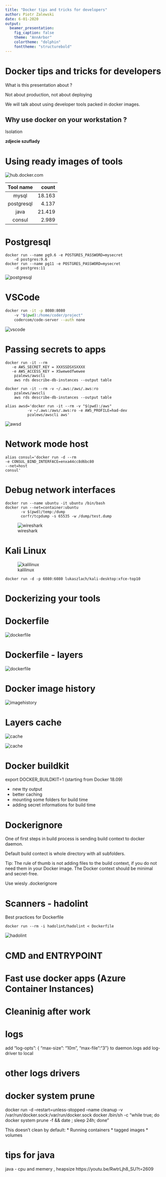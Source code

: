 ```yaml
---
title: "Docker tips and tricks for developers"
author: Piotr Zalewski
date: 6-01-2020
output:
  beamer_presentation:
    fig_caption: false
    theme: "AnnArbor"
    colortheme: "dolphin"
    fonttheme: "structurebold"
---
```




# Docker tips and tricks for developers

What is this presentation about ?


Not about production, not about deploying

We will talk about using developer tools packed in docker images.


## Why use docker on your workstation ?

Isolation


__zdjecie szuflady__


# Using ready images of tools

![hub.docker.com](docker-tips-tricks/dockerhub.png)\


| Tool name | count |
|:---------:|------:|
|mysql      | 18.163|
|postgresql |  4.137|
|java       | 21.419|
|consul     |  2.989|


# Postgresql

```
docker run --name pg9.6 -e POSTGRES_PASSWORD=mysecret 
    -d postgres:9.6
docker run --name pg11 -e POSTGRES_PASSWORD=mysecret 
    -d postgres:11

```
![postgresql](docker-tips-tricks/dtt_postgres.png)\


# VSCode

```bash
docker run -it -p 8080:8080 
    -v "$(pwd):/home/coder/project" 
    codercom/code-server --auth none 
```
![vscode](docker-tips-tricks/dtt_vscode.png)\


# Passing secrets to apps

```
docker run -it --rm 
   -e AWS_SECRET_KEY = XXXSSDSXSXXXX
   -e AWS_ACCESS_KEY = XSwewedfwewee
    pzalews/awscli
    aws rds describe-db-instances --output table

docker run -it --rm -v ~/.aws:/aws/.aws:ro 
    pzalews/awscli
    aws rds describe-db-instances --output table

alias awsd='docker run -it --rm -v "$(pwd):/aws" 
          -v ~/.aws:/aws/.aws:ro -e AWS_PROFILE=had-dev 
          pzalews/awscli aws'
```

![awsd](docker-tips-tricks/dtt_aws_2.png)\


# Network mode host

```
alias consul='docker run -d --rm 
-e CONSUL_BIND_INTERFACE=enxa44cc8d6bc80 
--net=host 
consul'

```

# Debug network interfaces

```
docker run --name ubuntu -it ubuntu /bin/bash
docker run --net=container:ubuntu 
       -v $(pwd)/temp:/dump  
       corfr/tcpdump -s 65535 -w /dump/test.dump
```
![wireshark](docker-tips-tricks/dtt_wireshark.png)


# Kali Linux

![kalilinux](docker-tips-tricks/dtt_kali.png)

``` 
docker run -d -p 6080:6080 lukaszlach/kali-desktop:xfce-top10
```

# Dockerizing your tools

# Dockerfile

![dockerfile](docker-tips-tricks/dtt_dockerfile_examples.png)\


# Dockerfile - layers

![dockerfile](docker-tips-tricks/dtt_dockerfile_examples2.png)\


# Docker image history

![imagehistory](docker-tips-tricks/dtt_image_history.png)\ 



# Layers cache

![cache](docker-tips-tricks/dtt_build.png)\


![cache](docker-tips-tricks/dtt_build2.png)\


# Docker buildkit

export DOCKER_BUILDKIT=1
(starting from Docker 18.09)

- new tty output
- better caching 
- mounting some folders for build time
- adding secret informations for build time


# Dockerignore 

One of first steps in build process is sending build context to docker daemon.

Default build contect is whole directory with all subfolders.

Tip: The rule of thumb is not adding files to the build context, if you do not need them in your Docker image. The Docker context should be minimal and secret-free.

Use wiesly .dockerignore

# Scanners - hadolint

Best practices for Dockerfile

```
docker run --rm -i hadolint/hadolint < Dockerfile

```

![hadolint](docker-tips-tricks/dtt_hadolint.png)\


# CMD and ENTRYPOINT

# Fast use docker apps (Azure Container Instances)


# Cleaninig after work

# logs
add "log-opts": { "max-size": "10m", "max-file":"3"} to daemon.logs
add log-driver to local

# other logs drivers

# docker system prune

docker run -d --restart=unless-stopped --name cleanup -v /var/run/docker.sock:/var/run/docker.sock docker /bin/sh -c "while true; do docker system prune -f && date ; sleep 24h; done"

This doesn't clean by default:
* Running containers
* tagged images
* volumes


# tips for java

java - cpu and memery , heapsize https://youtu.be/RwtrLjh8_SU?t=2609


